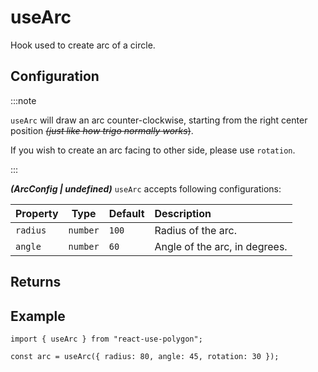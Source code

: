 ---
---


# useArc

Hook used to create arc of a circle.

<SimpleUseArc />

## Configuration

:::note

`useArc` will draw an arc counter-clockwise, starting from the right center position ~~_(just like how trigo normally works_)~~.

If you wish to create an arc facing to other side, please use `rotation`.

:::

**_(ArcConfig | undefined)_** `useArc` accepts following configurations:

| Property |   Type   | Default | Description                   |
| :------- | :------: | :------ | :---------------------------- |
| `radius` | `number` | `100`   | Radius of the arc.            |
| `angle`  | `number` | `60`    | Angle of the arc, in degrees. |

## Returns

<PrimitiveReturns configType="ArcConfig" />

## Example

```tsx
import { useArc } from "react-use-polygon";

const arc = useArc({ radius: 80, angle: 45, rotation: 30 });
```
